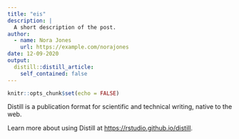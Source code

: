 ```yaml
---
title: "eis"
description: |
  A short description of the post.
author:
  - name: Nora Jones
    url: https://example.com/norajones
date: 12-09-2020
output:
  distill::distill_article:
    self_contained: false
---
```



```r
knitr::opts_chunk$set(echo = FALSE)
```

Distill is a publication format for scientific and technical writing, native to the web.

Learn more about using Distill at <https://rstudio.github.io/distill>.


